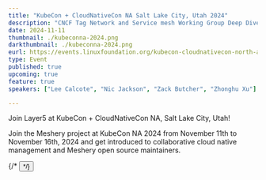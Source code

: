---
title: "KubeCon + CloudNativeCon NA Salt Lake City, Utah 2024"
description: "CNCF Tag Network and Service mesh Working Group Deep Dive"
date: 2024-11-11
thumbnail: ./kubeconna-2024.png
darkthumbnail: ./kubeconna-2024.png
eurl: https://events.linuxfoundation.org/kubecon-cloudnativecon-north-america/
type: Event
published: true
upcoming: true
feature: true
speakers: ["Lee Calcote", "Nic Jackson", "Zack Butcher", "Zhonghu Xu"]

---

Join Layer5 at KubeCon + CloudNativeCon NA, Salt Lake City, Utah!


<p>
Join the Meshery project at KubeCon NA 2024 from November 11th to November 16th, 2024 and get introduced to collaborative cloud native management and Meshery open source maintainers.
</p>
{/* 
<Button secondary title="KubeCon EU 2024 CNCF TAG Network Slide" url="/cncf-tag-network/KubeCon-EU-2024-CNCF-TAG-Network.pdf" external={ true } /> */}

